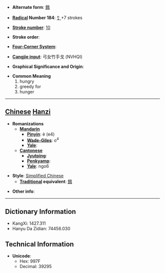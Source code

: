 * '''Alternate form''': [[餓]]

* '''[[Wiktionary:Chinese radical index| Radical]] Number 184''': [[Wiktionary:Chinese radical index 饣|饣]]+7 strokes

* '''[[Wiktionary:Chinese total strokes index|Stroke number]]''': [[Wiktionary:Chinese total strokes index 10|10]]

* '''Stroke order''': 

* '''[[Wiktionary:Chinese four corner index|Four-Corner System]]''': 

* '''[[Wiktionary:Chinese Cangjie index|Cangjie input]]''': 弓女竹手戈 (NVHQI)

* '''Graphical Significance and Origin''': 

* '''Common Meaning'''
*#hungry
*# greedy for
*# hunger


----

== [[Chinese]] [[Hanzi]] ==

* '''Romanizations'''
** '''[[Mandarin]]'''
*** '''[[Pinyin]]''': è (e4)
*** '''[[Wade-Giles]]''': o<sup>4</sup>
*** '''[[Yale]]''': 
** '''[[Cantonese]]'''
*** '''[[Jyutping]]''':
*** '''[[Penkyamp]]''': 
*** '''[[Yale]]''': ngo6

* '''Style''': [[Simplified Chinese]] 
** '''[[Traditional Chinese|Traditional]] equivalent''': [[餓]]

* '''Other info''': 

----

== Dictionary Information ==

* KangXi: 1427.311
* Hanyu Da Zidian: 74456.030

== Technical Information ==

* '''Unicode''':
** Hex: 997F
** Decimal: 39295